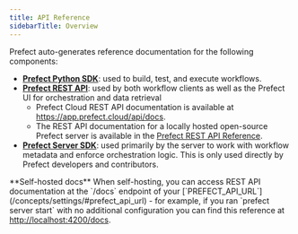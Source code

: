 ```yaml
---
title: API Reference
sidebarTitle: Overview
---
```



Prefect auto-generates reference documentation for the following components:

- **[Prefect Python SDK](/api-ref/python/)**: used to build, test, and execute workflows.
- **[Prefect REST API](/api-ref/rest-api/)**: used by both workflow clients as well as the Prefect UI for orchestration and data retrieval
  - Prefect Cloud REST API documentation is available at <a href="https://app.prefect.cloud/api/docs" target="_blank">https://app.prefect.cloud/api/docs</a>.
  - The REST API documentation for a locally hosted open-source Prefect server is available in the [Prefect REST API Reference](/api-ref/rest-api-reference/).
- **[Prefect Server SDK](/api-ref/server/)**: used primarily by the server to work with workflow metadata and enforce orchestration logic. This is only used directly by Prefect developers and contributors.

<Note>
**Self-hosted docs**
    When self-hosting, you can access REST API documentation at the `/docs` endpoint of your [`PREFECT_API_URL`](/concepts/settings/#prefect_api_url) - for example, if you ran `prefect server start` with no additional configuration you can find this reference at <a href="http://localhost:4200/docs" target="_blank">http://localhost:4200/docs</a>.


</Note>
